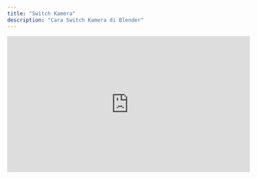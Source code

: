 ```yaml
---
title: "Switch Kamera"
description: "Cara Switch Kamera di Blender"
---
```

<iframe
  width="560"
  height="315"
  src="https://www.youtube.com/embed/xjVSxlsxO7U"
  title="YouTube video player"
  frameBorder="0"
  allow="accelerometer; autoplay; clipboard-write; encrypted-media; gyroscope; picture-in-picture"
  allowFullScreen
  style={{ width: '100%', borderRadius: '0.5rem' }}
></iframe>